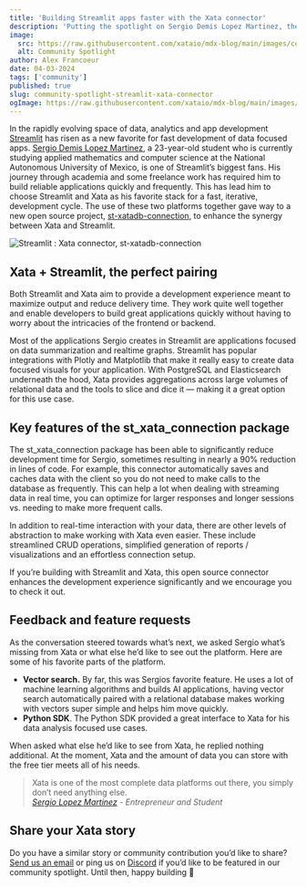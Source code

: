 ```yaml
---
title: 'Building Streamlit apps faster with the Xata connector'
description: 'Putting the spotlight on Sergio Demis Lopez Martinez, the developer responsible for a new open source Streamlit : Xata connector.'
image:
  src: https://raw.githubusercontent.com/xataio/mdx-blog/main/images/community-spotlight-streamlit-xata-connector.jpg
  alt: Community Spotlight
author: Alex Francoeur
date: 04-03-2024
tags: ['community']
published: true
slug: community-spotlight-streamlit-xata-connector
ogImage: https://raw.githubusercontent.com/xataio/mdx-blog/main/images/community-spotlight-streamlit-xata-connector.jpg
---
```


In the rapidly evolving space of data, analytics and app development [Streamlit](https://streamlit.io/) has risen as a new favorite for fast development of data focused apps. [Sergio Demis Lopez Martinez](https://github.com/SergioSKA27), a 23-year-old student who is currently studying applied mathematics and computer science at the National Autonomous University of Mexico, is one of Streamlit’s biggest fans. His journey through academia and some freelance work has required him to build reliable applications quickly and frequently. This has lead him to choose Streamlit and Xata as his favorite stack for a fast, iterative, development cycle. The use of these two platforms together gave way to a new open source project, [st-xatadb-connection](https://github.com/SergioSKA27/st-xatadb-connection), to enhance the synergy between Xata and Streamlit.

![Streamlit : Xata connector, st-xatadb-connection](/images/st-xatadb-connection.png)

## Xata + Streamlit, the perfect pairing

Both Streamlit and Xata aim to provide a development experience meant to maximize output and reduce delivery time. They work quite well together and enable developers to build great applications quickly without having to worry about the intricacies of the frontend or backend.

Most of the applications Sergio creates in Streamlit are applications focused on data summarization and realtime graphs. Streamlit has popular integrations with Plotly and Matplotlib that make it really easy to create data focused visuals for your application. With PostgreSQL and Elasticsearch underneath the hood, Xata provides aggregations across large volumes of relational data and the tools to slice and dice it — making it a great option for this use case.

## Key features of the st_xata_connection package

The st_xata_connection package has been able to significantly reduce development time for Sergio, sometimes resulting in nearly a 90% reduction in lines of code. For example, this connector automatically saves and caches data with the client so you do not need to make calls to the database as frequently. This can help a lot when dealing with streaming data in real time, you can optimize for larger responses and longer sessions vs. needing to make more frequent calls.

In addition to real-time interaction with your data, there are other levels of abstraction to make working with Xata even easier. These include streamlined CRUD operations, simplified generation of reports / visualizations and an effortless connection setup.

If you’re building with Streamlit and Xata, this open source connector enhances the development experience significantly and we encourage you to check it out.

## Feedback and feature requests

As the conversation steered towards what’s next, we asked Sergio what’s missing from Xata or what else he’d like to see out the platform. Here are some of his favorite parts of the platform.

- **Vector search.** By far, this was Sergios favorite feature. He uses a lot of machine learning algorithms and builds AI applications, having vector search automatically paired with a relational database makes working with vectors super simple and helps him move quickly.
- **Python SDK**. The Python SDK provided a great interface to Xata for his data analysis focused use cases.

When asked what else he’d like to see from Xata, he replied nothing additional. At the moment, Xata and the amount of data you can store with the free tier meets all of his needs.

> Xata is one of the most complete data platforms out there, you simply don’t need anything else.\
> _[Sergio Lopez Martinez](http://www.linkedin.com/in/sergio-demis-l%C3%B3pez-mart%C3%ADnez-a765971b9) - Entrepreneur and Student_

## Share your Xata story

Do you have a similar story or community contribution you’d like to share? [Send us an email](mailto:communityspotlight@xata.io) or ping us on [Discord](https://xata.io/discord) if you’d like to be featured in our community spotlight. Until then, happy building 🦋
